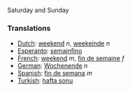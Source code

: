 Saturday and Sunday

===Translations===

*[[Dutch]]: [[weekend]] ''n'', [[weekeinde]] ''n''
*[[Esperanto]]: [[semajnfino]]
*[[French]]: [[weekend]] ''m'', [[fin de semaine]] ''f''
*[[German]]: [[Wochenende]] ''n''
*[[Spanish]]: [[fin de semana]] ''m''
*[[Turkish]]: [[hafta sonu]]